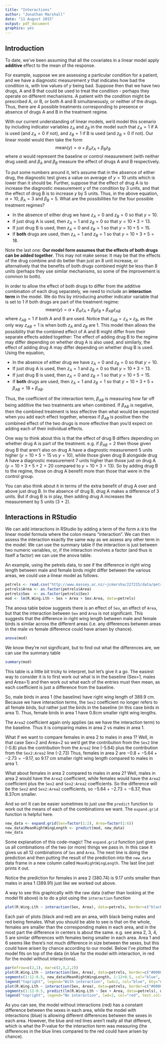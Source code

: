 ```yaml
---
title: "Interactions"
author: "Jonathan Marshall"
date: "11 August 2015"
output: pdf_document
graphics: yes
---
```


## Introduction

To date, we've been assuming that all the covariates in a linear model apply **additive** effect to the mean of the response.

For example, suppose we are assessing a particular condition for a patient, and we have a diagnostic measurement $y$ that indicates how bad the condition is, with low values of $y$ being bad. Suppose then that we have two drugs, A and B that could be used to treat the condition - perhaps they operate on different mechanisms. A patient with the condition might be prescribed A, or B, or both A and B simultaneously, or neither of the drugs. Thus, there are 4 possible treatments corresponding to presence or absence of drugs A and B in the treatment regime.

With our current understanding of linear models, we'd model this scenario by including indicator variables $z_A$ and $z_B$ in the model such that $z_A = 1$ if A is used (and $z_A=0$ if not), and $z_B=1$ if B is used (and $z_B=0$ if not). Our linear model would then take the form
$$
\mathsf{mean}(y) = \alpha + \beta_A z_A + \beta_B z_B
$$
where $\alpha$ would represent the baseline or control measurement (with neither drug used) and $\beta_A$ and $\beta_B$ measure the effect of drugs A and B respectively.

To put some numbers around it, let's assume that in the absence of either drug, the diagnostic test gives a value on average of $y=10$ units which is lower than it should be. Further, suppose that the effect of drug A is to increase the diagnostic measurement $y$ of the condition by 3 units, and that the effect of drug B is to increase $y$ by 5 units. Thus, in the above equation, $\alpha=10$, $\beta_A = 3$ and $\beta_B = 5$. What are the possibilities for the four possible treatment regimes?

- In the absence of either drug we have $z_A = 0$ and $z_B=0$ so that $y = 10$.
- If just drug A is used, then $z_A = 1$ and $z_B = 0$ so that $y = 10 + 3 = 13$.
- If just drug B is used, then $z_A = 0$ and $z_B = 1$ so that $y = 10 + 5 = 15$.
- If **both** drugs are used, then $z_A=1$ and $z_B = 1$ so that $y = 10 + 3 + 5 = 18$.

Note the last one: **Our model form assumes that the effects of both drugs can be added together**. This may not make sense: It may be that the effects of the drug combine and do better than just an 8 unit increase, or alternatively that the benefits of both drugs
combined might be less than 8 units (perhaps they use similar mechanisms, so some of the improvement is common to both).

In order to allow the effect of both drugs to differ from the additive combination of each drug separately, we need to include an **interaction term** in the model. We do this by introducing another indicator variable that is set to 1 if both drugs are part of the treatment regime:
$$
\mathsf{mean}(y) = \alpha + \beta_A z_A + \beta_B z_B + \beta_{AB} z_{AB}
$$
where $z_{AB} = 1$ if both A and B are used. Notice that $z_{AB} = z_A \times z_B$, as the only way $z_{AB}=1$ is when both $z_A$ and $z_B$ are 1. This model then allows the possibility that the combined effect of A and B might differ from their separate effects added together: The effect of adding drug B to the regime may differ depending on whether drug A is also used, and similarly, the effect of adding drug A may differ depending on whether drug B is used. Using the equation,

- In the absence of either drug we have $z_A = 0$ and $z_B=0$ so that $y = 10$.
- If just drug A is used, then $z_A = 1$ and $z_B = 0$ so that $y = 10 + 3 = 13$.
- If just drug B is used, then $z_A = 0$ and $z_B = 1$ so that $y = 10 + 5 = 15$.
- If **both** drugs are used, then $z_A=1$ and $z_B = 1$ so that $y = 10 + 3 + 5 + \beta_{AB} = 18 + \beta_{AB}$.

Thus, the coefficient of the interaction term, $\beta_{AB}$ is measuring how far off being additive the two treatments are when combined. If $\beta_{AB}$ is negative, then the combined treatment is less effective than what would be expected when you add each effect together, whereas if $\beta_{AB}$ is positive then the combined effect of the two drugs is more effective than you'd expect on adding each of their individual effects.

One way to think about this is that the effect of drug B differs depending on whether drug A is part of the treatment. e.g. if $\beta_{AB} = 2$ then those given drug B that aren't also on drug A have a diagnostic measurement 5 units higher ($y = 10 + 5 = 15$ vs $y=10$), while those given drug B alongside drug A have a diagnostic measurement 7 units higher than those just on drug A ($y = 10 + 3 + 5 + 2 = 20$ compared to $y = 10 + 3 = 13$). So by adding drug B to the regime, those on drug A benefit more than those that were in the control group.

You can also think about it in terms of the extra benefit of drug A over and above just drug B. In the absence of drug B, drug A makes a difference of 3 units. But if drug B is in play, then adding drug A increases the measurement by 5 units (3 + 2).

## Interactions in RStudio

We can add interactions in RStudio by adding a term of the form `A:B` to the linear model formula where the colon means "interaction". We can then assess the interaction exactly the same way as we assess any other term in the model: We can use the summary table if the interaction is just between two numeric variables, or, if the interaction involves a factor (and thus is itself a factor) we can use the anova table.

An example, using the petrels data, to see if the difference in right wing length between male and female birds might differ between the various areas, we could use a linear model as follows.

```r
petrels <- read.csv("http://www.massey.ac.nz/~jcmarsha/227215/data/petrels.csv")
petrels$Area <- as.factor(petrels$Area)
petrels$Sex  <- as.factor(petrels$Sex)
mod <- lm(R.Wing.Lth ~ Sex + Area + Sex:Area, data=petrels)
```

The anova table below suggests there is an effect of `Sex`, an effect of `Area`, but that the interaction between `Sex` and `Area` is not significant. This suggests that the difference in right wing length between male and female birds is similar across the different areas (i.e. any differences between areas in the male vs female difference could have arisen by chance).
```r
anova(mod)
```

We know they're not significant, but to find out what the differences are, we can use the summary table
```r
summary(mod)
```
This table is a little bit tricky to interpret, but let's give it a go. The easiest way to consider it is to first work out what is in the baseline (Sex=1, males and Area=1) and then work out what each of the entries must then mean, as each coefficient is just a difference from the baseline.

So, male birds in area 1 (the baseline) have right wing length of 389.9 cm. Because we have interaction terms, the `Sex2` coefficient no longer refers to all female birds, but rather just the birds in the baseline (in this case birds in area 1). Thus, female birds in area 1 have 0.8cm smaller right wing lengths.

The `Area2` coefficient again only applies (as we have the interaction term) to the baseline. Thus it is comparing males in area 2 vs males in area 1.

What if we want to compare females in area 2 to males in area 1? Well, in that case Sex=2 and Area=2 so we'd get the contribution from the `Sex2` line (-0.8) plus the contribution from the `Area2` line (-5.64) plus the contribution from the `Sex2:Area2` line (-2.73) Thus, females in area 2 are $-0.8 + -5.64 + -2.73 = -9.17$, so 9.17 cm smaller right wing length compared to males in area 1.

What about females in area 2 compared to males in area 2? Well, males in area 2 would have the `Area2` coefficient, while females would have the `Area2` coefficient plus the `Sex2` and `Sex2:Area2` coefficients. So the difference will be the `Sex2` and `Sex2:Area2` coefficients, so $-5.64 + -2.73=-8.37$, thus 8.37cm smaller.

And so on! It can be easier sometimes to just use the `predict` function to work out the means of each of the combinations we want. The `expand.grid` function is helpful here.

```r
new_data <- expand.grid(Sex=factor(1:2), Area=factor(1:6))
new_data$MeanRightWingLength <- predict(mod, new_data)
new_data
```

Some explanation of this code-magic! The `expand.grid` function just gives us all combinations of the two (or more) things we pass in. In this case it gives us all 12 combinations of `Sex` and `Area`. The next line is doing the prediction and then putting the result of the prediction into the `new_data` data frame in a new column called `MeanRightWingLength`. The last line just prints it out.

Notice the prediction for females in area 2 (380.74) is 9.17 units smaller than males in area 1 (389.91) just like we worked out above.

A way to see this graphically with the raw data (rather than looking at the model fit above) is to do a plot using the `interaction` function

```r
plot(R.Wing.Lth ~ interaction(Sex, Area), data=petrels, border=c("black", "red"))
```

Each pair of plots (black and red) are an area, with black being males and red being females. What you should be able to see is that on the whole, females are smaller than the corresponding males in each area, and in the most part the difference in centers is about the same. e.g. see area 2, 3, 4, 5 are similar differences with females being smaller in each area. Area 1 and 6 seems like there's not much difference in size between the sexes, but this could have arisen by chance according to our model. Below I've plotted the model fits on top of the data (in blue for the model with interaction, in red for the model without interactions).

```r
par(mfrow=c(2,1), mar=c(2,3,2,2))
plot(R.Wing.Lth ~ interaction(Sex, Area), data=petrels, border=c("#0000003f", "#ff00003f"))
segments(1:12-0.5, new_data$MeanRightWingLength, 1:12+0.5, col="blue", lwd=2)
legend("topright", legend="With interaction", lwd=2, col="blue", bty="n", text.col="blue")
plot(R.Wing.Lth ~ interaction(Sex, Area), data=petrels, border=c("#0000003f", "#ff00003f"))
segments(1:12-0.5, predict(lm(R.Wing.Lth ~ Sex + Area, data=petrels), new_data), 1:12+0.5, col="red", lwd=2)
legend("topright", legend="No interaction", lwd=2, col="red", text.col="red", bty="n")
```

As you can see, the model without interactions (red) has a constant difference between the sexes in each area, while the model
with interactions (blue) is allowing different differences between the sexes in each area. However, the blue and red lines aren't really all that different, which is what the P-value for the interaction term was measuring (the differences in the blue lines compared to the red could have arisen by chance).

